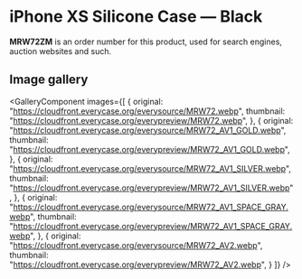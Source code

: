 
# iPhone XS Silicone Case — Black

<Callout type='info' emoji='👉🏻'>**MRW72ZM** is an order number for this product, used for search engines, auction websites and such.</Callout>

## Image gallery

<GalleryComponent
    images={[
      {
        original: "https://cloudfront.everycase.org/everysource/MRW72.webp",
        thumbnail: "https://cloudfront.everycase.org/everypreview/MRW72.webp",
      },
      {
        original: "https://cloudfront.everycase.org/everysource/MRW72_AV1_GOLD.webp",
        thumbnail: "https://cloudfront.everycase.org/everypreview/MRW72_AV1_GOLD.webp",
      },
      {
        original: "https://cloudfront.everycase.org/everysource/MRW72_AV1_SILVER.webp",
        thumbnail: "https://cloudfront.everycase.org/everypreview/MRW72_AV1_SILVER.webp",
      },
      {
        original: "https://cloudfront.everycase.org/everysource/MRW72_AV1_SPACE_GRAY.webp",
        thumbnail: "https://cloudfront.everycase.org/everypreview/MRW72_AV1_SPACE_GRAY.webp",
      },
      {
        original: "https://cloudfront.everycase.org/everysource/MRW72_AV2.webp",
        thumbnail: "https://cloudfront.everycase.org/everypreview/MRW72_AV2.webp",
      }
    ]}
  />
